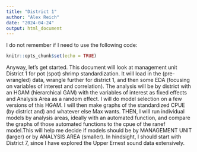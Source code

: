 ```yaml
---
title: "District 1"
author: "Alex Reich"
date: "2024-04-24"
output: html_document
---
```

I do not  remember if I need to use the following code:
```r
knitr::opts_chunk$set(echo = TRUE)
```


Anyway, let's get started. This document will look at management unit District 1 for pot (spot) shrimp standardization. It will load in the (pre-wrangled) data, wrangle further for district 1, and then some EDA (focusing on variables of interest and correlation). The analysis will be by district with an HGAM (hierarchical GAM) with the variables of interest as fixed effects and Analysis Area as a random effect. I will do model selection on a few versions of this HGAM. I will then make graphs of the standardized CPUE (by district and) and whatever else Max wants. THEN, I will run individual models by analysis areas, ideally with an automated function, and compare the graphs of those automated functions to the cpue of the ranef model.This will help me decide if models should be by MANAGEMENT UNIT (larger) or by ANALYSIS AREA (smaller). In hindsight, I should start with District 7, since I have explored the Upper Ernest sound data extensively.
